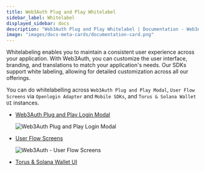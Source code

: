 ```yaml
---
title: Web3Auth Plug and Play Whitelabel
sidebar_label: Whitelabel
displayed_sidebar: docs
description: "Web3Auth Plug and Play Whitelabel | Documentation - Web3Auth"
image: "images/docs-meta-cards/documentation-card.png"
---
```


Whitelabeling enables you to maintain a consistent user experience across your application. With Web3Auth, you can customize the user interface,
branding, and translations to match your application's needs. Our SDKs support white labeling, allowing for detailed customization across all our
offerings.

You can do whitelabelling across `Web3Auth Plug and Play Modal`, `User Flow Screens` via `Openlogin Adapter` and `Mobile SDKs`, and
`Torus & Solana Wallet UI` instances.

- [Web3Auth Plug and Play Login Modal](./login-modal)

  ![Web3Auth Plug and Play Login Modal](/images/whitelabel/modal/whitelable-login-modal.gif)

- [User Flow Screens](./user-flow-screens)

  ![Web3Auth - User Flow Screens](/images/whitelabel/user-flow-screens.gif)

- [Torus & Solana Wallet UI](./torus-wallet-plugin)
